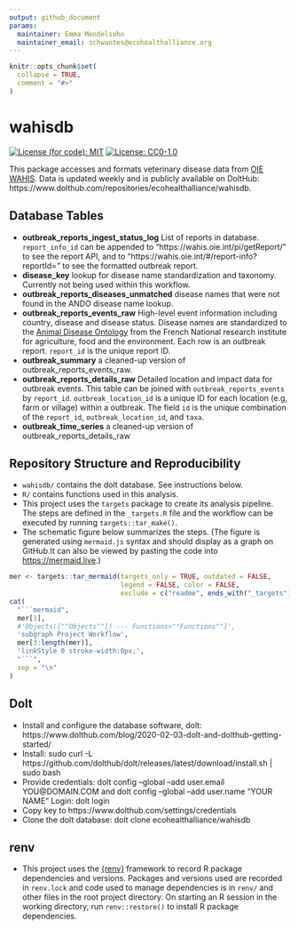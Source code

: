 ```yaml
---
output: github_document
params:
  maintainer: Emma Mendelsohn
  maintainer_email: schwantes@ecohealthalliance.org
---
```


<!-- README.md is generated from README.Rmd. Please edit that file -->

```r
knitr::opts_chunk$set(
  collapse = TRUE,
  comment = "#>"
)
```

# wahisdb

[![License (for code): MIT](https://img.shields.io/badge/License (for code)-MIT-green.svg)](https://opensource.org/licenses/MIT)
[![License: CC0-1.0](https://img.shields.io/badge/License (for data)-CC0_1.0-lightgrey.svg)](http://creativecommons.org/publicdomain/zero/1.0/)

This package accesses and formats veterinary disease data from [OIE WAHIS](https://wahis.woah.org/#/home). Data is updated weekly and is publicly available on DoltHub: https://www.dolthub.com/repositories/ecohealthalliance/wahisdb.

## Database Tables
-   __outbreak_reports_ingest_status_log__ List of reports in database. `report_info_id` can be appended to "https://wahis.oie.int/pi/getReport/" to see the report API, and to "https://wahis.oie.int/#/report-info?reportId=" to see the formatted outbreak report.
-   __disease_key__ lookup for disease name standardization and taxonomy. Currently not being used within this workflow. 
-   __outbreak_reports_diseases_unmatched__ disease names that were not found in the ANDO disease name lookup.
-   __outbreak_reports_events_raw__ High-level event information including country, disease and disease status. Disease names are standardized to the [Animal Disease Ontology](http://agroportal.lirmm.fr/ontologies/ANDO]) from the French National research institute for agriculture, food and the environment. Each row is an outbreak report. `report_id` is the unique report ID.
-   __outbreak_summary__ a cleaned-up version of outbreak_reports_events_raw.
-   __outbreak_reports_details_raw__ Detailed location and impact data for outbreak events. This table can be joined with `outbreak_reports_events` by `report_id`. `outbreak_location_id` is a unique ID for each location (e.g, farm or village) within a outbreak. The field `id` is the unique combination of the `report_id`, `outbreak_location_id`, and `taxa`.
-   __outbreak_time_series__ a cleaned-up version of outbreak_reports_details_raw

## Repository Structure and Reproducibility

-   `wahisdb/` contains the dolt database. See instructions below. 
-   `R/` contains functions used in this analysis. 
-   This project uses the `targets` package to create its analysis pipeline.  The steps are
    defined in the `_targets.R` file and the workflow can be executed by running `targets::tar_make()`.
-   The schematic figure below summarizes the steps. (The figure is generated using
    `mermaid.js` syntax and should display as a graph on GitHub.It can also be viewed by        pasting the code into <https://mermaid.live>.)

```r
mer <- targets::tar_mermaid(targets_only = TRUE, outdated = FALSE, 
                            legend = FALSE, color = FALSE, 
                            exclude = c("readme", ends_with("_targets")))
cat(
  "```mermaid",
  mer[1], 
  #'Objects([""Objects""]) --- Functions>""Functions""]',
  'subgraph Project Workflow',
  mer[3:length(mer)],
  'linkStyle 0 stroke-width:0px;',
  "```",
  sep = "\n"
)
```


## Dolt
-   Install and configure the database software, dolt: https://www.dolthub.com/blog/2020-02-03-dolt-and-dolthub-getting-started/
-   Install: sudo curl -L https://github.com/dolthub/dolt/releases/latest/download/install.sh | sudo bash
-   Provide credentials: dolt config --global --add user.email YOU@DOMAIN.COM and dolt config --global --add user.name "YOUR NAME"
Login: dolt login
-   Copy key to https://www.dolthub.com/settings/credentials
-   Clone the dolt database: dolt clone ecohealthalliance/wahisdb

## renv
-   This project uses the [{renv}](https://rstudio.github.io/renv/) framework to 
    record R package dependencies and versions. Packages and versions used are recorded in 
    `renv.lock` and code used to manage dependencies is in `renv/` and other files
    in the root project directory.  On starting an R session in the working directory, run `renv::restore()` to install R package dependencies.
